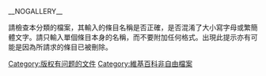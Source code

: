 {{notetamw}}
{{Wikipedia category}}
{{Empty category}}
{{Backlog|1}}
{{Bot use warning|bot=<nowiki/>
*由[[User:A2093064-bot|User:A2093064-bot]]進行維護（[[Wikipedia:机器人/申请/A2093064-bot/7|機器人申請頁]]）}}
__NOGALLERY__

{{purge|刷新}}

{{main|Template:Non-free_use_rationale}}

請檢查本分類的檔案，其輸入的條目名稱是否正確，是否混淆了大小寫字母或繁簡體文字。請只輸入單個條目本身的名稱，而不要附加任何格式。出現此提示亦有可能是因為所請求的條目已被刪除。

[[Category:版权有问题的文件|Category:版权有问题的文件]]
[[Category:維基百科非自由檔案|Category:維基百科非自由檔案]]
{{notetamw}}
{{Wikipedia category}}
{{Empty category}}